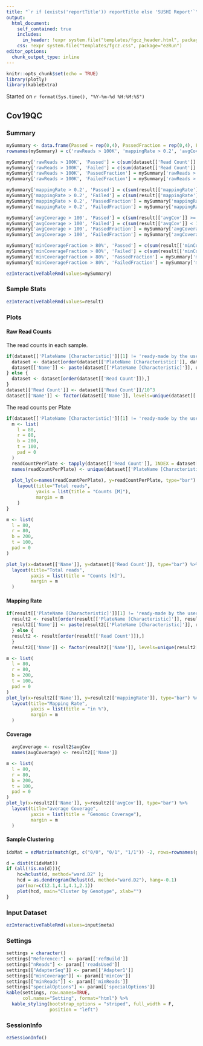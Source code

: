 ```yaml
---
title: "`r if (exists('reportTitle')) reportTitle else 'SUSHI Report'`"
output: 
  html_document:
    self_contained: true
    includes:
      in_header: !expr system.file("templates/fgcz_header.html", package="ezRun")
    css: !expr system.file("templates/fgcz.css", package="ezRun")
editor_options: 
  chunk_output_type: inline
---
```


```r
knitr::opts_chunk$set(echo = TRUE)
library(plotly)
library(kableExtra)
```
Started on `r format(Sys.time(), "%Y-%m-%d %H:%M:%S")`

## Cov19QC {.tabset}

### Summary
```r
mySummary <- data.frame(Passed = rep(0,4), PassedFraction = rep(0,4), Failed = rep(0,4), FailedFraction = rep(0,4))
rownames(mySummary) = c('rawReads > 100K', 'mappingRate > 0.2', 'avgCoverage > 100', 'minCoverageFraction > 80%')

mySummary['rawReads > 100K', 'Passed'] = c(sum(dataset[['Read Count']] >= 10^5))
mySummary['rawReads > 100K', 'Failed'] = c(sum(dataset[['Read Count']] < 10^5))
mySummary['rawReads > 100K', 'PassedFraction'] = mySummary['rawReads > 100K', 'Passed']/nrow(dataset)
mySummary['rawReads > 100K', 'FailedFraction'] = mySummary['rawReads > 100K', 'Failed']/nrow(dataset)

mySummary['mappingRate > 0.2', 'Passed'] = c(sum(result[['mappingRate']] >= 20, na.rm = TRUE))
mySummary['mappingRate > 0.2', 'Failed'] = c(sum(result[['mappingRate']] < 20, na.rm = TRUE))
mySummary['mappingRate > 0.2', 'PassedFraction'] = mySummary['mappingRate > 0.2', 'Passed']/nrow(result)
mySummary['mappingRate > 0.2', 'FailedFraction'] = mySummary['mappingRate > 0.2', 'Failed']/nrow(result)

mySummary['avgCoverage > 100', 'Passed'] = c(sum(result[['avgCov']] >= 100, na.rm = TRUE))
mySummary['avgCoverage > 100', 'Failed'] = c(sum(result[['avgCov']] < 100, na.rm = TRUE))
mySummary['avgCoverage > 100', 'PassedFraction'] = mySummary['avgCoverage > 100', 'Passed']/nrow(result)
mySummary['avgCoverage > 100', 'FailedFraction'] = mySummary['avgCoverage > 100', 'Failed']/nrow(result)

mySummary['minCoverageFraction > 80%', 'Passed'] = c(sum(result[['minCov']] >= 0.8))
mySummary['minCoverageFraction > 80%', 'Failed'] = c(sum(result[['minCov']] < 0.8))
mySummary['minCoverageFraction > 80%', 'PassedFraction'] = mySummary['minCoverageFraction > 80%', 'Passed']/nrow(result)
mySummary['minCoverageFraction > 80%', 'FailedFraction'] = mySummary['minCoverageFraction > 80%', 'Failed']/nrow(result)

ezInteractiveTableRmd(values=mySummary)
```

### Sample Stats
```r
ezInteractiveTableRmd(values=result)
```

### Plots

#### Raw Read Counts
The read counts in each sample.

```r
if(dataset[['PlateName [Characteristic]']][1] != 'ready-made by the user'){
  dataset <- dataset[order(dataset[['PlateName [Characteristic]']], dataset[['Read Count']]),]
  dataset[['Name']] <- paste(dataset[['PlateName [Characteristic]']], dataset[['Name']], sep = '_')
} else {
  dataset <- dataset[order(dataset[['Read Count']]),]
}
dataset[['Read Count']] <- dataset[['Read Count']]/10^3
dataset[['Name']] <- factor(dataset[['Name']], levels=unique(dataset[['Name']]))
```

The read counts per Plate

```r
if(dataset[['PlateName [Characteristic]']][1] != 'ready-made by the user'){
  m <- list(
    l = 80,
    r = 80,
    b = 200,
    t = 100,
    pad = 0
  )
  readCountPerPlate <- tapply(dataset[['Read Count']], INDEX = dataset[['PlateName [Characteristic]']], sum)/10^3
  names(readCountPerPlate) <- unique(dataset[['PlateName [Characteristic]']])
  
  plot_ly(x=names(readCountPerPlate), y=readCountPerPlate, type="bar") %>%
    layout(title="Total reads",
           yaxis = list(title = "Counts [M]"),
           margin = m
    )
}
```


```r
m <- list(
  l = 80,
  r = 80,
  b = 200,
  t = 100,
  pad = 0
)

plot_ly(x=dataset[['Name']], y=dataset[['Read Count']], type="bar") %>%
  layout(title="Total reads",
         yaxis = list(title = "Counts [K]"),
         margin = m
  )
```
#### Mapping Rate

```r
if(result[['PlateName [Characteristic]']][1] != 'ready-made by the user'){
  result2 <- result[order(result[['PlateName [Characteristic]']], result[['Read Count']]),]
  result2[['Name']] <- paste(result2[['PlateName [Characteristic]']], result2[['Name']], sep = '_')
  } else {
  result2 <- result[order(result[['Read Count']]),] 
  }
  result2[['Name']] <- factor(result2[['Name']], levels=unique(result2[['Name']]))
```

```r
m <- list(
  l = 80,
  r = 80,
  b = 200,
  t = 100,
  pad = 0
)
plot_ly(x=result2[['Name']], y=result2[['mappingRate']], type="bar") %>%
  layout(title="Mapping Rate",
         yaxis = list(title = "in %"),
         margin = m
  )
```

#### Coverage

```r
  avgCoverage <- result2$avgCov
  names(avgCoverage) <- result2[['Name']]
```

```r
m <- list(
  l = 80,
  r = 80,
  b = 200,
  t = 100,
  pad = 0
)
plot_ly(x=result2[['Name']], y=result2[['avgCov']], type="bar") %>%
  layout(title="average Coverage",
         yaxis = list(title = "Genomic Coverage"),
         margin = m
  )
```

#### Sample Clustering 
```r
idxMat = ezMatrix(match(gt, c("0/0", "0/1", "1/1")) -2, rows=rownames(gt), cols=sub('.bam','', basename(colnames(gt))))

d = dist(t(idxMat))
if (all(!is.na(d))){
    hc=hclust(d, method="ward.D2" );
    hcd = as.dendrogram(hclust(d, method="ward.D2"), hang=-0.1)
    par(mar=c(12.1,4.1,4.1,2.1))
    plot(hcd, main="Cluster by Genotype", xlab="")
}
```


### Input Dataset
```r
ezInteractiveTableRmd(values=input$meta)
```
### Settings
```r
settings = character()
settings["Reference:"] <- param[['refBuild']]
settings["nReads"] <- param[['readsUsed']]
settings[["AdapterSeq"]] <- param[['Adapter1']]
settings[["minCoverage"]] <- param[['minCov']]
settings[["minReads"]] <- param[['minReads']]
settings["specialOptions"] <- param[['specialOptions']]
kable(settings, row.names=TRUE, 
      col.names="Setting", format="html") %>%
  kable_styling(bootstrap_options = "striped", full_width = F,
                position = "left")
```

### SessionInfo
```r
ezSessionInfo()
```
